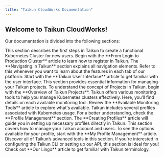 ```yaml
---
title: "Taikun CloudWorks Documentation"
---
```


## **Welcome to Taikun** **CloudWorks!**

Our documentation is divided into the following sections:

<Card title="Getting Started with Taikun CloudWorks" title="Getting Started with Taikun CloudWorks" icon="rocket" href="/docs/getting-started">
  This section describes the first steps in Taikun to create a functional Kubernetes Cluster for new users. Begin with the **From Login to Production Cluster** article to learn how to register in Taikun.
</Card>

<Card title="Navigating in Taikun CloudWorks" icon="compass" href="/docs/navigating-taikun">
  The **Navigating in Taikun** section explains all navigation elements. Refer to this whenever you want to learn about the features in each tab of our platform. Start with the **Taikun User Interface** article to get familiar with the user interface.
</Card>

<Card title="Managing Your Projects" icon="folder" href="/docs/managing-projects">
  This section provides essential information for managing your Taikun projects. To understand the concept of Projects in Taikun, begin with the **Overview of Taikun Projects**.
</Card>

<Card title="Monitoring Your Projects" icon="eye" href="/docs/monitoring-projects">
  Taikun offers various monitoring tools to help you manage Kubernetes clusters effectively. Here, you'll find details on each available monitoring tool. Review the **Available Monitoring Tools** article to explore what's available.
</Card>

<Card title="Profile Management" icon="user" href="/docs/profile-management">
  Taikun includes several profiles associated with Kubernetes usage. For a better understanding, check the **Profile Management** section. The **Creating Profiles** article will guide you in setting up necessary profiles directly in Taikun.
</Card>

<Card title="Account Management" icon="lock" href="/docs/account-management">
  This section covers how to manage your Taikun account and users. To see the options available for your profile, start with the **My Profile Management** article.
</Card>

<Card title="Advanced Configuration" icon="wrench" href="/docs/advanced-configuration">
  Discover all of Taikun’s advanced tools in this section. If you're interested in configuring the Taikun CLI or setting up our API, this section is ideal for you!
</Card>

<Card title="Taikun CloudWorks Dictionary" icon="book" href="/docs/lingo">
  Check out **Our Lingo** article to get familiar with Taikun terminology.
</Card>